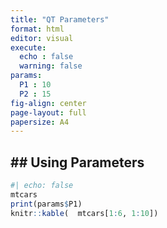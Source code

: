 ```yaml
---
title: "QT Parameters"
format: html
editor: visual
execute: 
  echo : false
  warning: false
params:
  P1 : 10
  P2 : 15
fig-align: center
page-layout: full
papersize: A4
---
```


## \## Using Parameters

```r
#| echo: false
mtcars
print(params$P1)
knitr::kable(  mtcars[1:6, 1:10])

```

## 
